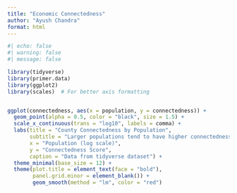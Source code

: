 ```yaml
---
title: "Economic Connectedness"
author: "Ayush Chandra"
format: html
---
```



```r
#| echo: false
#| warning: false
#| message: false

library(tidyverse)
library(primer.data)
library(ggplot2)
library(scales)  # For better axis formatting


ggplot(connectedness, aes(x = population, y = connectedness)) +
  geom_point(alpha = 0.5, color = "black", size = 1.5) +
  scale_x_continuous(trans = "log10", labels = comma) +
  labs(title = "County Connectedness by Population",
       subtitle = "Larger populations tend to have higher connectedness scores",
       x = "Population (log scale)",
       y = "Connectedness Score",
       caption = "Data from tidyverse dataset") +
  theme_minimal(base_size = 12) +
  theme(plot.title = element_text(face = "bold"),
        panel.grid.minor = element_blank()) +
        geom_smooth(method = "lm", color = "red")
```


```r

```